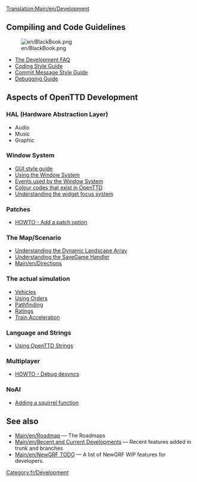 {{fr/Traduction|Development Documentation|0}}
[[Translation:Main/en/Development]]{{en/-}}{{fr/DocDév}}

==Compiling and Code Guidelines==
[[File:en/BlackBook.png|left]]

* [[Main/en/FAQ development|The Development FAQ]]
* [[Main/en/Coding style|Coding Style Guide]]
* [[Main/en/Commit style|Commit Message Style Guide]]
* [[Main/en/Debugging|Debugging Guide]]

==Aspects of OpenTTD Development==

===HAL (Hardware Abstraction Layer)===
* Audio
* Music
* Graphic

===Window System===
* [[Main/en/GUI Style Guide|GUI style guide]]
* [[Main/en/OpenTTDDevBlackBook/Window/UseWindows|Using the Window System]]
* [[Main/en/OpenTTDDevBlackBook/Window/WindowEvents|Events used by the Window System]]
* [[Main/en/OpenTTDDevBlackBook/Window/Colours|Colour codes that exist in OpenTTD]]
* [[Main/en/OpenTTDDevBlackBook/Window/WidgetFocus|Understanding the widget focus system]]

===Patches===

* [[Main/en/OpenTTDDevBlackBook/Settings/AddSetting| HOWTO - Add a patch option]]

===The Map/Scenario===

* [[Main/en/OpenTTDDevBlackBook/Map/MapArray|Understanding the Dynamic Landscape Array]]
* [[Main/en/OpenTTDDevBlackBook/Map/SaveGame|Understanding the SaveGame Handler]]
* [[Main/en/Directions]]

===The actual simulation===

* [[Main/en/OpenTTDDevBlackBook/Simulation/Vehicles|Vehicles]]
* [[Main/en/OpenTTDDevBlackBook/Simulation/Orders|Using Orders]]
* [[Main/en/OpenTTDDevBlackBook/Simulation/Pathfinding|Pathfinding]]
* [[Main/en/OpenTTDDevBlackBook/Simulation/Ratings|Ratings]]
* [[Main/en/OpenTTDDevBlackBook/Simulation/Train Acceleration|Train Acceleration]]

===Language and Strings===

* [[Main/en/Strings|Using OpenTTD Strings]]

===Multiplayer===

*[[Main/en/OpenTTDDevBlackBook/Network/Desync debugging| HOWTO - Debug desyncs]]

===NoAI===
* [[Main/en/OpenTTDDevBlackBook/NoAI/Adding a squirrel function|Adding a squirrel function]]

==See also==
* [[Main/en/Roadmap]] &mdash; The Roadmaps
* [[Main/en/Recent and Current Developments]] &mdash; Recent features added in trunk and branches
* [[Main/en/NewGRF TODO]] &mdash; A list of NewGRF WIP features for developers.

[[Category:fr/Dévelopment]]